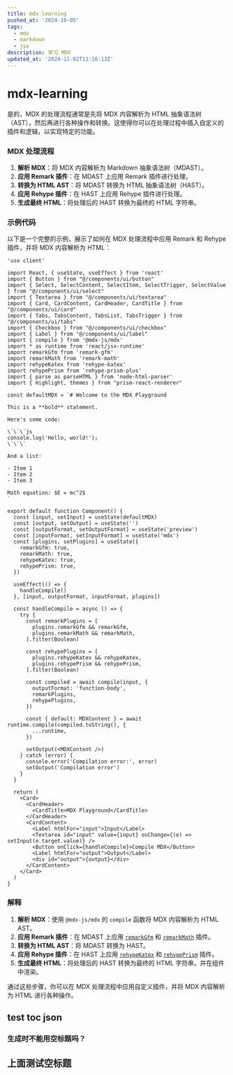 ```yaml
---
title: mdx-learning
pushed_at: '2024-10-05'
tags:
  - mdx
  - markdown
  - jsx
description: 学习 MDX
updated_at: '2024-11-02T12:16:13Z'
---
```

# mdx-learning
是的，MDX 的处理流程通常是先将 MDX 内容解析为 HTML 抽象语法树（AST），然后再进行各种操作和转换。这使得你可以在处理过程中插入自定义的插件和逻辑，以实现特定的功能。

### MDX 处理流程

1. **解析 MDX**：将 MDX 内容解析为 Markdown 抽象语法树（MDAST）。
2. **应用 Remark 插件**：在 MDAST 上应用 Remark 插件进行处理。
3. **转换为 HTML AST**：将 MDAST 转换为 HTML 抽象语法树（HAST）。
4. **应用 Rehype 插件**：在 HAST 上应用 Rehype 插件进行处理。
5. **生成最终 HTML**：将处理后的 HAST 转换为最终的 HTML 字符串。

### 示例代码

以下是一个完整的示例，展示了如何在 MDX 处理流程中应用 Remark 和 Rehype 插件，并将 MDX 内容解析为 HTML：

```tsx
'use client'

import React, { useState, useEffect } from 'react'
import { Button } from "@/components/ui/button"
import { Select, SelectContent, SelectItem, SelectTrigger, SelectValue } from "@/components/ui/select"
import { Textarea } from "@/components/ui/textarea"
import { Card, CardContent, CardHeader, CardTitle } from "@/components/ui/card"
import { Tabs, TabsContent, TabsList, TabsTrigger } from "@/components/ui/tabs"
import { Checkbox } from "@/components/ui/checkbox"
import { Label } from "@/components/ui/label"
import { compile } from '@mdx-js/mdx'
import * as runtime from 'react/jsx-runtime'
import remarkGfm from 'remark-gfm'
import remarkMath from 'remark-math'
import rehypeKatex from 'rehype-katex'
import rehypePrism from 'rehype-prism-plus'
import { parse as parseHTML } from 'node-html-parser'
import { Highlight, themes } from "prism-react-renderer"

const defaultMDX = `# Welcome to the MDX Playground

This is a **bold** statement.

Here's some code:

\`\`\`js
console.log('Hello, world!');
\`\`\`

And a list:

- Item 1
- Item 2
- Item 3

Math equation: $E = mc^2$
`

export default function Component() {
  const [input, setInput] = useState(defaultMDX)
  const [output, setOutput] = useState('')
  const [outputFormat, setOutputFormat] = useState('preview')
  const [inputFormat, setInputFormat] = useState('mdx')
  const [plugins, setPlugins] = useState({
    remarkGfm: true,
    remarkMath: true,
    rehypeKatex: true,
    rehypePrism: true,
  })

  useEffect(() => {
    handleCompile()
  }, [input, outputFormat, inputFormat, plugins])

  const handleCompile = async () => {
    try {
      const remarkPlugins = [
        plugins.remarkGfm && remarkGfm,
        plugins.remarkMath && remarkMath,
      ].filter(Boolean)

      const rehypePlugins = [
        plugins.rehypeKatex && rehypeKatex,
        plugins.rehypePrism && rehypePrism,
      ].filter(Boolean)

      const compiled = await compile(input, {
        outputFormat: 'function-body',
        remarkPlugins,
        rehypePlugins,
      })

      const { default: MDXContent } = await runtime.compile(compiled.toString(), {
        ...runtime,
      })

      setOutput(<MDXContent />)
    } catch (error) {
      console.error('Compilation error:', error)
      setOutput('Compilation error')
    }
  }

  return (
    <Card>
      <CardHeader>
        <CardTitle>MDX Playground</CardTitle>
      </CardHeader>
      <CardContent>
        <Label htmlFor="input">Input</Label>
        <Textarea id="input" value={input} onChange={(e) => setInput(e.target.value)} />
        <Button onClick={handleCompile}>Compile MDX</Button>
        <Label htmlFor="output">Output</Label>
        <div id="output">{output}</div>
      </CardContent>
    </Card>
  )
}
```

### 解释

1. **解析 MDX**：使用 `@mdx-js/mdx` 的 `compile` 函数将 MDX 内容解析为 HTML AST。
2. **应用 Remark 插件**：在 MDAST 上应用 [`remarkGfm`](command:_github.copilot.openSymbolFromReferences?%5B%22%22%2C%5B%7B%22uri%22%3A%7B%22scheme%22%3A%22file%22%2C%22authority%22%3A%22%22%2C%22path%22%3A%22%2Fd%3A%2Fgithub%2Foutsource%2Fblog%2Fblog%2Fsrc%2Fapp%2Ftools%2Fmdx%2Fpage.tsx%22%2C%22query%22%3A%22%22%2C%22fragment%22%3A%22%22%7D%2C%22pos%22%3A%7B%22line%22%3A45%2C%22character%22%3A4%7D%7D%5D%2C%226259aa6f-7560-4a3b-ba7f-6271680ddae8%22%5D "Go to definition") 和 [`remarkMath`](command:_github.copilot.openSymbolFromReferences?%5B%22%22%2C%5B%7B%22uri%22%3A%7B%22scheme%22%3A%22file%22%2C%22authority%22%3A%22%22%2C%22path%22%3A%22%2Fd%3A%2Fgithub%2Foutsource%2Fblog%2Fblog%2Fsrc%2Fapp%2Ftools%2Fmdx%2Fpage.tsx%22%2C%22query%22%3A%22%22%2C%22fragment%22%3A%22%22%7D%2C%22pos%22%3A%7B%22line%22%3A46%2C%22character%22%3A4%7D%7D%5D%2C%226259aa6f-7560-4a3b-ba7f-6271680ddae8%22%5D "Go to definition") 插件。
3. **转换为 HTML AST**：将 MDAST 转换为 HAST。
4. **应用 Rehype 插件**：在 HAST 上应用 [`rehypeKatex`](command:_github.copilot.openSymbolFromReferences?%5B%22%22%2C%5B%7B%22uri%22%3A%7B%22scheme%22%3A%22file%22%2C%22authority%22%3A%22%22%2C%22path%22%3A%22%2Fd%3A%2Fgithub%2Foutsource%2Fblog%2Fblog%2Fsrc%2Fapp%2Ftools%2Fmdx%2Fpage.tsx%22%2C%22query%22%3A%22%22%2C%22fragment%22%3A%22%22%7D%2C%22pos%22%3A%7B%22line%22%3A47%2C%22character%22%3A4%7D%7D%5D%2C%226259aa6f-7560-4a3b-ba7f-6271680ddae8%22%5D "Go to definition") 和 [`rehypePrism`](command:_github.copilot.openSymbolFromReferences?%5B%22%22%2C%5B%7B%22uri%22%3A%7B%22scheme%22%3A%22file%22%2C%22authority%22%3A%22%22%2C%22path%22%3A%22%2Fd%3A%2Fgithub%2Foutsource%2Fblog%2Fblog%2Fsrc%2Fapp%2Ftools%2Fmdx%2Fpage.tsx%22%2C%22query%22%3A%22%22%2C%22fragment%22%3A%22%22%7D%2C%22pos%22%3A%7B%22line%22%3A48%2C%22character%22%3A4%7D%7D%5D%2C%226259aa6f-7560-4a3b-ba7f-6271680ddae8%22%5D "Go to definition") 插件。
5. **生成最终 HTML**：将处理后的 HAST 转换为最终的 HTML 字符串，并在组件中渲染。

通过这些步骤，你可以在 MDX 处理流程中应用自定义插件，并将 MDX 内容解析为 HTML 进行各种操作。
## test toc json

### 生成时不能用空标题吗？

## 上面测试空标题
